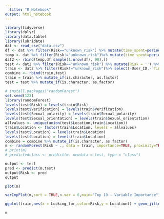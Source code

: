 ```yaml
---
  title: "R Notebook"
output: html_notebook
---
```


```r
library(tidyverse)
library(dplyr)
library(data.table)
library(lubridate)
dat <- read_csv("data.csv")
df <- dat %>% filter(Risk=="unknown_risk") %>% mutate(time_spent=period_to_seconds(hms(`Time_spent_chating_H:M`)))
temp <- dat %>% filter(Risk!="unknown_risk")%>% mutate(time_spent=period_to_seconds(hms(`Time_spent_chating_H:M`)))
dat2 <- rbind(temp,df[sample(1:nrow(df), 90),])
test <- dat2 %>% filter(Risk=="unknown_risk") %>% mutate(Risk = '') %>% select(-User_ID,-`Time_spent_chating_H:M`, -Points_Rank,-Member_since) %>% as.tibble()
train <- dat2 %>% filter(Risk!="unknown_risk")%>% select(-User_ID,-`Time_spent_chating_H:M`, -Points_Rank,-Member_since) %>% as.tibble()
combine <- rbind(train,test)
train = train %>% mutate_if(is.character, as.factor)
test = test %>% mutate_if(is.character, as.factor)
```

```r
# install.packages("randomForest")
set.seed(123)
library(randomForest)
levels(test$Risk) = levels(train$Risk)
levels(test$Verification) = levels(train$Verification)
levels(test$Sexual_polarity) = levels(train$Sexual_polarity)
levels(test$Sexual_orientation) = levels(train$Sexual_orientation)
allvalues <- unique(union(test$Location,train$Location)) 
train$Location <- factor(train$Location, levels = allvalues)
levels(test$Location) = levels(train$Location)
levels(test$Location) = levels(train$Location)
combine = combine %>% mutate_if(is.character, as.factor)
m <- randomForest(Risk ~ ., data = train, importance=TRUE, proximity=TRUE, ntree=22)
# print(m)
# predictedclass <- predict(m, newdata = test, type = "class")
```

```r
output <- test
pred <- predict(m,test)
output$Risk <- pred
output
```

```r
plot(m)
```

```r
varImpPlot(m,sort = TRUE,n.var = 6,main="Top 10 - Variable Importance")
```

```r
ggplot(train,aes(x = Looking_for,color=Risk,y = Location)) + geom_jitter(alpha=0.7) + scale_color_manual(breaks = c('N','Y'),values = c("Green","Red"),labels = c('Not at Risk','At Risk')) + theme_minimal() + xlab("Looking For")
```
```r
m
```

